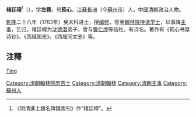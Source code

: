 {{明清人物信息框
| 姓名 = 褚廷璋
| 原名 = 
| 圖片名稱= 褚廷璋.jpg
| 圖片大小 = 180px
| 圖片說明 = 《滄浪亭五百名賢像》之褚廷璋石刻像
| 最高職務 = 翰林院侍讀學士
| 國家 = 大清
| 爵位 =
| 籍貫 = [[江蘇|江蘇]][[長洲縣|長洲縣]]
| 族裔 = 漢族
| 旗籍 = 
| 字號 = 字左莪，号筠心
| 諡號 = 
| 出生日期 = 生年不詳
| 出生地點 = [[江蘇|江蘇]][[長洲縣|長洲縣]]
| 逝世日期 = [[嘉慶|嘉慶]]二年（1797年）
| 逝世地點 = [[江蘇|江蘇]][[長洲縣|長洲縣]]
| 墓葬 =
| 配偶 =
| 親屬 =
| 出身 = 
*乾隆二十八年癸未科进士出身
| 經歷 = 
| 著作 =
}}
'''褚廷璋'''<ref>《明清進士題名碑錄索引》作“褚廷樟”。</ref>（{{bd|？年||1797年|catIdx=Chu褚}}），[[表字|字]]'''左莪'''，[[号|号]]'''筠心'''，[[江蘇|江蘇]][[長洲縣|長洲]]（今[[蘇州市|蘇州市]]）人，中國[[清朝|清朝]]政治人物。

[[乾隆|乾隆]]二十八年（1763年）癸未科进士，授[[编修|编修]]，官至[[翰林院侍读学士|翰林院侍读学士]]，以事降[[主事|主事]]，乞归。褚廷樟为[[沈德潜|沈德潜]]弟子，曾与[[曹仁虎|曹仁虎]]等结社，有诗名。著作有《筠心书屋诗钞》、《西域图志》、《西域同文志》等。

==注釋==
{{reflist}}

{{乾隆二十八年癸未科殿試金榜}}
{{normdaten}}
{{DEFAULTSORT:Chu褚}}
[[Category:清朝翰林院庶吉士|Category:清朝翰林院庶吉士]]
[[Category:清朝翰林|Category:清朝翰林]]
[[Category:清朝主事|Category:清朝主事]]
[[Category:蘇州人|Category:蘇州人]]
[[category:褚姓|Ting]]